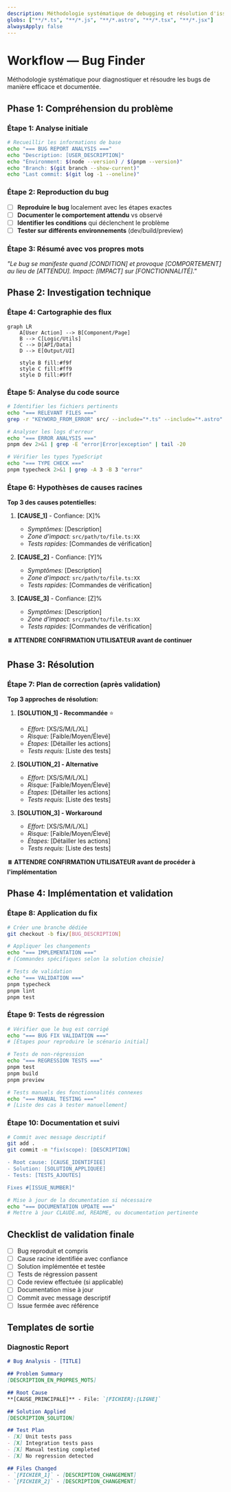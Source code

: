 ```yaml
---
description: Méthodologie systématique de debugging et résolution d'issues
globs: ["**/*.ts", "**/*.js", "**/*.astro", "**/*.tsx", "**/*.jsx"]
alwaysApply: false
---
```


# Workflow — Bug Finder

Méthodologie systématique pour diagnostiquer et résoudre les bugs de manière efficace et documentée.

## Phase 1: Compréhension du problème

### Étape 1: Analyse initiale
```bash
# Recueillir les informations de base
echo "=== BUG REPORT ANALYSIS ==="
echo "Description: [USER_DESCRIPTION]"
echo "Environment: $(node --version) / $(pnpm --version)"
echo "Branch: $(git branch --show-current)"
echo "Last commit: $(git log -1 --oneline)"
```

### Étape 2: Reproduction du bug
- [ ] **Reproduire le bug** localement avec les étapes exactes
- [ ] **Documenter le comportement attendu** vs observé
- [ ] **Identifier les conditions** qui déclenchent le problème
- [ ] **Tester sur différents environnements** (dev/build/preview)

### Étape 3: Résumé avec vos propres mots
*"Le bug se manifeste quand [CONDITION] et provoque [COMPORTEMENT] au lieu de [ATTENDU]. Impact: [IMPACT] sur [FONCTIONNALITÉ]."*

## Phase 2: Investigation technique

### Étape 4: Cartographie des flux
```mermaid
graph LR
    A[User Action] --> B[Component/Page]
    B --> C[Logic/Utils]
    C --> D[API/Data]
    D --> E[Output/UI]
    
    style B fill:#f9f
    style C fill:#ff9
    style D fill:#9ff
```

### Étape 5: Analyse du code source
```bash
# Identifier les fichiers pertinents
echo "=== RELEVANT FILES ==="
grep -r "KEYWORD_FROM_ERROR" src/ --include="*.ts" --include="*.astro" | head -10

# Analyser les logs d'erreur
echo "=== ERROR ANALYSIS ==="
pnpm dev 2>&1 | grep -E "error|Error|exception" | tail -20

# Vérifier les types TypeScript
echo "=== TYPE CHECK ==="
pnpm typecheck 2>&1 | grep -A 3 -B 3 "error"
```

### Étape 6: Hypothèses de causes racines

**Top 3 des causes potentielles:**

1. **[CAUSE_1]** - Confiance: [X]%
   - *Symptômes:* [Description]
   - *Zone d'impact:* `src/path/to/file.ts:XX`
   - *Tests rapides:* [Commandes de vérification]

2. **[CAUSE_2]** - Confiance: [Y]%
   - *Symptômes:* [Description]
   - *Zone d'impact:* `src/path/to/file.ts:XX`
   - *Tests rapides:* [Commandes de vérification]

3. **[CAUSE_3]** - Confiance: [Z]%
   - *Symptômes:* [Description]
   - *Zone d'impact:* `src/path/to/file.ts:XX`
   - *Tests rapides:* [Commandes de vérification]

**⏸️ ATTENDRE CONFIRMATION UTILISATEUR avant de continuer**

## Phase 3: Résolution

### Étape 7: Plan de correction (après validation)

**Top 3 approches de résolution:**

1. **[SOLUTION_1] - Recommandée** ⭐
   - *Effort:* [XS/S/M/L/XL] 
   - *Risque:* [Faible/Moyen/Élevé]
   - *Étapes:* [Détailler les actions]
   - *Tests requis:* [Liste des tests]

2. **[SOLUTION_2] - Alternative**
   - *Effort:* [XS/S/M/L/XL]
   - *Risque:* [Faible/Moyen/Élevé] 
   - *Étapes:* [Détailler les actions]
   - *Tests requis:* [Liste des tests]

3. **[SOLUTION_3] - Workaround**
   - *Effort:* [XS/S/M/L/XL]
   - *Risque:* [Faible/Moyen/Élevé]
   - *Étapes:* [Détailler les actions]
   - *Tests requis:* [Liste des tests]

**⏸️ ATTENDRE CONFIRMATION UTILISATEUR avant de procéder à l'implémentation**

## Phase 4: Implémentation et validation

### Étape 8: Application du fix
```bash
# Créer une branche dédiée
git checkout -b fix/[BUG_DESCRIPTION]

# Appliquer les changements
echo "=== IMPLEMENTATION ==="
# [Commandes spécifiques selon la solution choisie]

# Tests de validation
echo "=== VALIDATION ==="
pnpm typecheck
pnpm lint
pnpm test
```

### Étape 9: Tests de régression
```bash
# Vérifier que le bug est corrigé
echo "=== BUG FIX VALIDATION ==="
# [Étapes pour reproduire le scénario initial]

# Tests de non-régression  
echo "=== REGRESSION TESTS ==="
pnpm test
pnpm build
pnpm preview

# Tests manuels des fonctionnalités connexes
echo "=== MANUAL TESTING ==="
# [Liste des cas à tester manuellement]
```

### Étape 10: Documentation et suivi
```bash
# Commit avec message descriptif
git add .
git commit -m "fix(scope): [DESCRIPTION]

- Root cause: [CAUSE_IDENTIFIEE]
- Solution: [SOLUTION_APPLIQUEE]  
- Tests: [TESTS_AJOUTES]

Fixes #[ISSUE_NUMBER]"

# Mise à jour de la documentation si nécessaire
echo "=== DOCUMENTATION UPDATE ==="
# Mettre à jour CLAUDE.md, README, ou documentation pertinente
```

## Checklist de validation finale
- [ ] Bug reproduit et compris
- [ ] Cause racine identifiée avec confiance
- [ ] Solution implémentée et testée
- [ ] Tests de régression passent
- [ ] Code review effectuée (si applicable)
- [ ] Documentation mise à jour
- [ ] Commit avec message descriptif
- [ ] Issue fermée avec référence

## Templates de sortie

### Diagnostic Report
```markdown
# Bug Analysis - [TITLE]

## Problem Summary
[DESCRIPTION_EN_PROPRES_MOTS]

## Root Cause
**[CAUSE_PRINCIPALE]** - File: `[FICHIER]:[LIGNE]`

## Solution Applied  
[DESCRIPTION_SOLUTION]

## Test Plan
- [X] Unit tests pass
- [X] Integration tests pass  
- [X] Manual testing completed
- [X] No regression detected

## Files Changed
- `[FICHIER_1]` - [DESCRIPTION_CHANGEMENT]
- `[FICHIER_2]` - [DESCRIPTION_CHANGEMENT]
```
